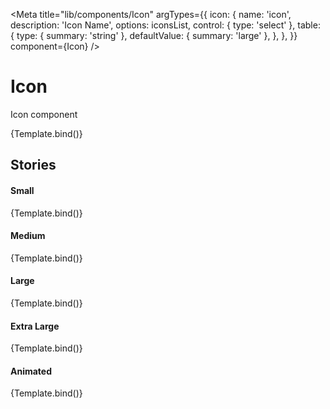 
<Meta
	title="lib/components/Icon"
	argTypes={{
		icon: {
			name: 'icon',
			description: 'Icon Name',
			options: iconsList,
			control: { type: 'select' },
			table: {
				type: { summary: 'string' },
				defaultValue: { summary: 'large' },
			},
		},
	}}
	component={Icon}
/>


# Icon

Icon component

<Canvas>
	<Story
		name="default"
		args={{
			icon: 'wpmudev-logo',
		}}
	>
		{Template.bind()}
	</Story>
</Canvas>

<ArgsTable story="default" />

<h2>Stories</h2>

<h4>Small</h4>

<Canvas>
	<Story
		name="small"
		args={{
			icon: 'wpmudev-logo',
			size: 'sm',
		}}
	>
		{Template.bind()}
	</Story>
</Canvas>

<h4>Medium</h4>

<Canvas>
	<Story
		name="medium"
		args={{
			icon: 'wpmudev-logo',
			size: 'md',
		}}
	>
		{Template.bind()}
	</Story>
</Canvas>

<h4>Large</h4>

<Canvas>
	<Story
		name="large"
		args={{
			icon: 'wpmudev-logo',
			size: 'lg',
		}}
	>
		{Template.bind()}
	</Story>
</Canvas>

<h4>Extra Large</h4>

<Canvas>
	<Story
		name="extra large"
		args={{
			icon: 'wpmudev-logo',
			size: 'xl',
		}}
	>
		{Template.bind()}
	</Story>
</Canvas>

<h4>Animated</h4>

<Canvas>
	<Story
		name="animated"
		args={{
			icon: 'wpmudev-logo',
			animate: true,
		}}
	>
		{Template.bind()}
	</Story>
</Canvas>
